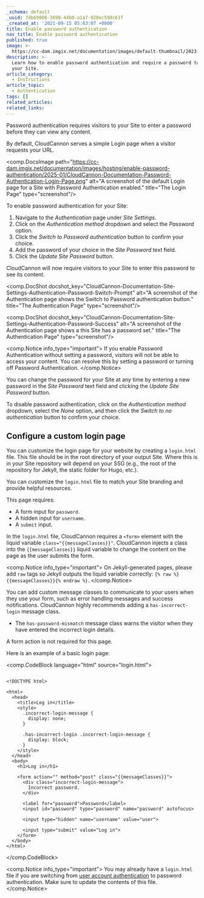 ```yaml
---
_schema: default
_uuid: 7db69808-3698-44b0-a1a7-920ec59dc61f
_created_at: '2021-09-15 05:03:07 +0000'
title: Enable password authentication
nav_title: Enable password authentication
published: true
image: >-
  https://cc-dam.imgix.net/documentation/images/default-thumbnail/2023-Q4/CloudCannon-Documentation-Thumbnail.png
description: >-
  Learn how to enable password authentication and require a password to visit
  your Site.
article_category:
  - Instructions
article_topic:
  - Authentication
tags: []
related_articles:
related_links:
---
```

Password authentication requires visitors to your Site to enter a password before they can view any content.

By default, CloudCannon serves a simple Login page when a visitor requests your URL.

<comp.DocsImage path="https://cc-dam.imgix.net/documentation/images/hosting/enable-password-authentication/2025-01/CloudCannon-Documentation-Password-Authentication-Login-Page.png" alt="A screenshot of the default Login page for a Site with Password Authentication enabled." title="The Login Page" type="screenshot"/>

To enable password authentication for your Site:

1. Navigate to the *Authentication* page under *Site Settings*.
2. Click on the *Authentication method* dropdown and select the *Password* option.
3. Click the *Switch to Password authentication* button to confirm your choice.
4. Add the password of your choice in the *Site Password* text field.
5. Click the *Update Site Password* button.

CloudCannon will now require visitors to your Site to enter this password to see its content.

<comp.DocShot docshot_key="CloudCannon-Documentation-Site-Settings-Authentication-Password-Switch-Prompt" alt="A screenshot of the Authentication page shows the Switch to Password authentication button." title="The Authentication Page" type="screenshot"/>

<comp.DocShot docshot_key="CloudCannon-Documentation-Site-Settings-Authentication-Password-Success" alt="A screenshot of the Authentication page shows a this Site has a password set." title="The Authentication Page" type="screenshot"/>

<comp.Notice info_type="important">
  If you enable Password Authentication without setting a password, visitors will not be able to access your content. You can resolve this by setting a password or turning off Password Authentication.
</comp.Notice>

You can change the password for your Site at any time by entering a new password in the *Site Password* text field and clicking the *Update Site Password* button.

To disable password authentication, click on the *Authentication method* dropdown,  select the *None* option, and then click the *Switch to no authentication* button to confirm your choice.

## Configure a custom login page

You can customize the login page for your website by creating a `login.html` file. This file should be in the root directory of your output Site. Where this is in your Site repository will depend on your SSG (e.g., the root of the repository for Jekyll, the static folder for Hugo, etc.).

You can customize the `login.html` file to match your Site branding and provide helpful resources.

This page requires:

* A form input for `password`.
* A hidden input for `username`.
* A `submit` input.

In the `login.html` file, CloudCannon requires a `<form>` element with the liquid variable `class="{{messageClasses}}"`. CloudCannon injects a class into the `{{messageClasses}}` liquid variable to change the content on the page as the user submits the form.

<comp.Notice info_type="important">
          On Jekyll-generated pages, please add `raw` tags so Jekyll outputs the liquid variable correctly: `{% raw %}{{messageClasses}}{% endraw %}`.
</comp.Notice>

You can add custom message classes to communicate to your users when they use your form, such as error handling messages and success notifications. CloudCannon highly recommends adding a `has-incorrect-login` message class.

* The `has-password-mismatch` message class warns the visitor when they have entered the incorrect login details.

A form action is not required for this page.

Here is an example of a basic login page:

<comp.CodeBlock language="html" source="login.html">
```

<!DOCTYPE html>

<html>
  <head>
    <title>Log in</title>
    <style>
      .incorrect-login-message {
        display: none;
      }

      .has-incorrect-login .incorrect-login-message {
        display: block;
      }
    </style>
  </head>
  <body>
    <h1>Log in</h1>

    <form action="" method="post" class="{{messageClasses}}">
      <div class="incorrect-login-message">
        Incorrect password.
      </div>

      <label for="password">Password</label>
      <input id="password" type="password" name="password" autofocus>

      <input type="hidden" name="username" value="user">

      <input type="submit" value="Log in">
    </form>
  </body>
</html>

```
</comp.CodeBlock>

<comp.Notice info_type="important">
  You may already have a `login.html` file if you are switching from [user account authentication](/documentation/articles/enable-user-account-authentication/) to password authentication. Make sure to update the contents of this file.
</comp.Notice>